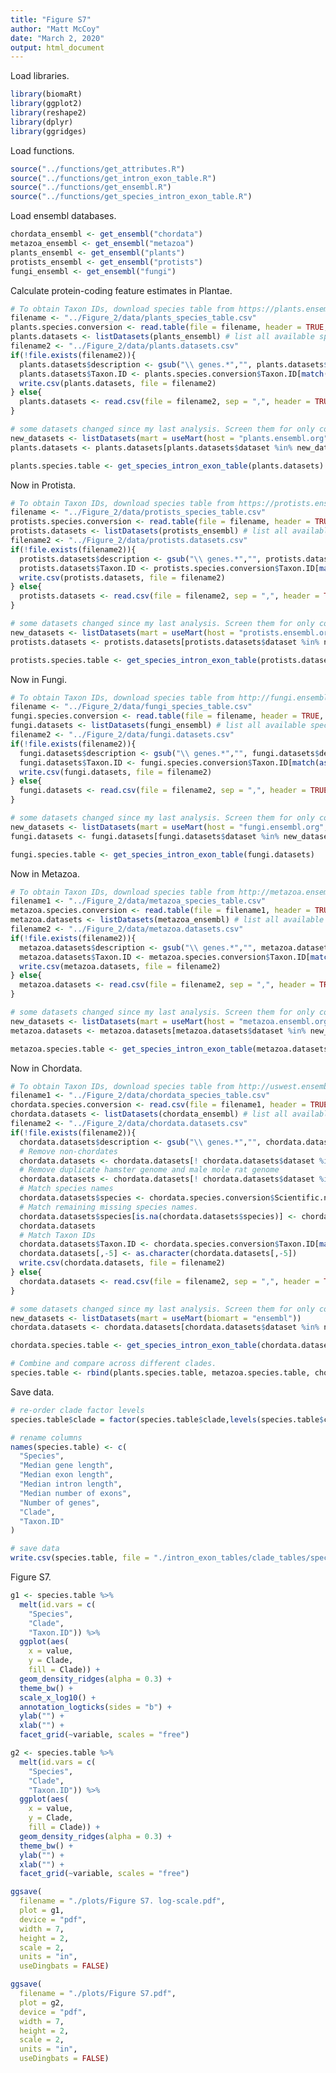 ```yaml
---
title: "Figure S7"
author: "Matt McCoy"
date: "March 2, 2020"
output: html_document
---
```

  
Load libraries.
```r
library(biomaRt)
library(ggplot2)
library(reshape2)
library(dplyr)
library(ggridges)
```

Load functions.
```r
source("../functions/get_attributes.R")
source("../functions/get_intron_exon_table.R")
source("../functions/get_ensembl.R")
source("../functions/get_species_intron_exon_table.R")
```

Load ensembl databases.
```r
chordata_ensembl <- get_ensembl("chordata")
metazoa_ensembl <- get_ensembl("metazoa")
plants_ensembl <- get_ensembl("plants")
protists_ensembl <- get_ensembl("protists")
fungi_ensembl <- get_ensembl("fungi")
```

Calculate protein-coding feature estimates in Plantae.
```r
# To obtain Taxon IDs, download species table from https://plants.ensembl.org/species.html.
filename <- "../Figure_2/data/plants_species_table.csv"
plants.species.conversion <- read.table(file = filename, header = TRUE, sep = ",")
plants.datasets <- listDatasets(plants_ensembl) # list all available species
filename2 <- "../Figure_2/data/plants.datasets.csv"
if(!file.exists(filename2)){
  plants.datasets$description <- gsub("\\ genes.*","", plants.datasets$description) # reformat names
  plants.datasets$Taxon.ID <- plants.species.conversion$Taxon.ID[match(as.character(plants.datasets$description), as.character(plants.species.conversion$Name))] # match Taxon IDs
  write.csv(plants.datasets, file = filename2)
} else{
  plants.datasets <- read.csv(file = filename2, sep = ",", header = TRUE, row.names = 1, stringsAsFactors = FALSE)
}

# some datasets changed since my last analysis. Screen them for only consistent ones:
new_datasets <- listDatasets(mart = useMart(host = "plants.ensembl.org", biomart = "plants_mart"))
plants.datasets <- plants.datasets[plants.datasets$dataset %in% new_datasets$dataset,]

plants.species.table <- get_species_intron_exon_table(plants.datasets)
```

Now in Protista.
```r
# To obtain Taxon IDs, download species table from https://protists.ensembl.org/species.html.
filename <- "../Figure_2/data/protists_species_table.csv"
protists.species.conversion <- read.table(file = filename, header = TRUE, sep = ",")
protists.datasets <- listDatasets(protists_ensembl) # list all available species
filename2 <- "../Figure_2/data/protists.datasets.csv"
if(!file.exists(filename2)){
  protists.datasets$description <- gsub("\\ genes.*","", protists.datasets$description) # reformat names
  protists.datasets$Taxon.ID <- protists.species.conversion$Taxon.ID[match(as.character(protists.datasets$description), as.character(protists.species.conversion$Name))] # match Taxon IDs
  write.csv(protists.datasets, file = filename2)
} else{
  protists.datasets <- read.csv(file = filename2, sep = ",", header = TRUE, row.names = 1, stringsAsFactors = FALSE)
}

# some datasets changed since my last analysis. Screen them for only consistent ones:
new_datasets <- listDatasets(mart = useMart(host = "protists.ensembl.org", biomart = "protists_mart"))
protists.datasets <- protists.datasets[protists.datasets$dataset %in% new_datasets$dataset,]

protists.species.table <- get_species_intron_exon_table(protists.datasets)
```

Now in Fungi.
```r
# To obtain Taxon IDs, download species table from http://fungi.ensembl.org/species.html.
filename <- "../Figure_2/data/fungi_species_table.csv"
fungi.species.conversion <- read.table(file = filename, header = TRUE, sep = ",")
fungi.datasets <- listDatasets(fungi_ensembl) # list all available species
filename2 <- "../Figure_2/data/fungi.datasets.csv"
if(!file.exists(filename2)){
  fungi.datasets$description <- gsub("\\ genes.*","", fungi.datasets$description) # reformat names
  fungi.datasets$Taxon.ID <- fungi.species.conversion$Taxon.ID[match(as.character(fungi.datasets$description), as.character(fungi.species.conversion$Name))] # match Taxon IDs
  write.csv(fungi.datasets, file = filename2)
} else{
  fungi.datasets <- read.csv(file = filename2, sep = ",", header = TRUE, row.names = 1, stringsAsFactors = FALSE)
}

# some datasets changed since my last analysis. Screen them for only consistent ones:
new_datasets <- listDatasets(mart = useMart(host = "fungi.ensembl.org", biomart = "fungi_mart"))
fungi.datasets <- fungi.datasets[fungi.datasets$dataset %in% new_datasets$dataset,]

fungi.species.table <- get_species_intron_exon_table(fungi.datasets)
```

Now in Metazoa.
```r
# To obtain Taxon IDs, download species table from http://metazoa.ensembl.org/species.html.
filename1 <- "../Figure_2/data/metazoa_species_table.csv"
metazoa.species.conversion <- read.table(file = filename1, header = TRUE, sep = ",")
metazoa.datasets <- listDatasets(metazoa_ensembl) # list all available species
filename2 <- "../Figure_2/data/metazoa.datasets.csv"
if(!file.exists(filename2)){
  metazoa.datasets$description <- gsub("\\ genes.*","", metazoa.datasets$description) # reformat names
  metazoa.datasets$Taxon.ID <- metazoa.species.conversion$Taxon.ID[match(as.character(metazoa.datasets$description), as.character(metazoa.species.conversion$Name))] # match Taxon IDs
  write.csv(metazoa.datasets, file = filename2)
} else{
  metazoa.datasets <- read.csv(file = filename2, sep = ",", header = TRUE, row.names = 1, stringsAsFactors = FALSE)
}

# some datasets changed since my last analysis. Screen them for only consistent ones:
new_datasets <- listDatasets(mart = useMart(host = "metazoa.ensembl.org", biomart = "metazoa_mart"))
metazoa.datasets <- metazoa.datasets[metazoa.datasets$dataset %in% new_datasets$dataset,]

metazoa.species.table <- get_species_intron_exon_table(metazoa.datasets)
```

Now in Chordata.
```r
# To obtain Taxon IDs, download species table from http://uswest.ensembl.org/info/about/species.html. I added some missing taxonomy information.
filename1 <- "../Figure_2/data/chordata_species_table.csv"
chordata.species.conversion <- read.csv(file = filename1, header = TRUE)
chordata.datasets <- listDatasets(chordata_ensembl) # list all available species
filename2 <- "../Figure_2/data/chordata.datasets.csv"
if(!file.exists(filename2)){
  chordata.datasets$description <- gsub("\\ genes.*","", chordata.datasets$description) # reformat names
  # Remove non-chordates
  chordata.datasets <- chordata.datasets[! chordata.datasets$dataset %in% c("celegans_gene_ensembl", "dmelanogaster_gene_ensembl", "scerevisiae_gene_ensembl"),]
  # Remove duplicate hamster genome and male mole rat genome
  chordata.datasets <- chordata.datasets[! chordata.datasets$dataset %in% c("cchok1gshd_gene_ensembl", "hmale_gene_ensembl"),]
  # Match species names
  chordata.datasets$species <- chordata.species.conversion$Scientific.name[match(as.character(chordata.datasets$description), as.character(chordata.species.conversion$Common.name))]
  # Match remaining missing species names.
  chordata.datasets$species[is.na(chordata.datasets$species)] <- chordata.species.conversion$Scientific.name[match(subset(chordata.datasets, is.na(species))$version, as.character(chordata.species.conversion$Ensembl.Assembly))]
  chordata.datasets
  # Match Taxon IDs
  chordata.datasets$Taxon.ID <- chordata.species.conversion$Taxon.ID[match(as.character(chordata.datasets$species), as.character(chordata.species.conversion$Scientific.name))]
  chordata.datasets[,-5] <- as.character(chordata.datasets[,-5])
  write.csv(chordata.datasets, file = filename2)
} else{
  chordata.datasets <- read.csv(file = filename2, sep = ",", header = TRUE, row.names = 1, stringsAsFactors = FALSE)
}

# some datasets changed since my last analysis. Screen them for only consistent ones:
new_datasets <- listDatasets(mart = useMart(biomart = "ensembl"))
chordata.datasets <- chordata.datasets[chordata.datasets$dataset %in% new_datasets$dataset,]

chordata.species.table <- get_species_intron_exon_table(chordata.datasets)
```

```r
# Combine and compare across different clades.
species.table <- rbind(plants.species.table, metazoa.species.table, chordata.species.table, fungi.species.table, protists.species.table)
```

Save data.
```r
# re-order clade factor levels
species.table$clade = factor(species.table$clade,levels(species.table$clade)[c(4,5,1,2,3)])

# rename columns
names(species.table) <- c(
  "Species",
  "Median gene length",
  "Median exon length",
  "Median intron length",
  "Median number of exons",
  "Number of genes", 
  "Clade", 
  "Taxon.ID"
)

# save data
write.csv(species.table, file = "./intron_exon_tables/clade_tables/species_intron-exon_table.csv")
```

Figure S7.
```r
g1 <- species.table %>%
  melt(id.vars = c(
    "Species", 
    "Clade",
    "Taxon.ID")) %>%
  ggplot(aes(
    x = value,
    y = Clade,
    fill = Clade)) +
  geom_density_ridges(alpha = 0.3) +
  theme_bw() +
  scale_x_log10() + 
  annotation_logticks(sides = "b") +
  ylab("") +
  xlab("") +
  facet_grid(~variable, scales = "free")

g2 <- species.table %>%
  melt(id.vars = c(
    "Species", 
    "Clade",
    "Taxon.ID")) %>%
  ggplot(aes(
    x = value,
    y = Clade,
    fill = Clade)) +
  geom_density_ridges(alpha = 0.3) +
  theme_bw() +
  ylab("") +
  xlab("") +
  facet_grid(~variable, scales = "free")

ggsave(
  filename = "./plots/Figure S7. log-scale.pdf",
  plot = g1,
  device = "pdf",
  width = 7,
  height = 2,
  scale = 2,
  units = "in",
  useDingbats = FALSE)

ggsave(
  filename = "./plots/Figure S7.pdf",
  plot = g2,
  device = "pdf",
  width = 7,
  height = 2,
  scale = 2,
  units = "in",
  useDingbats = FALSE)
```